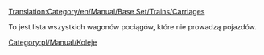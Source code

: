 [[Translation:Category/en/Manual/Base Set/Trains/Carriages]]

To jest lista wszystkich wagonów pociągów, które nie prowadzą pojazdów.

<!--[[Category:Trains]]-->[[Category:pl/Manual/Koleje]]
